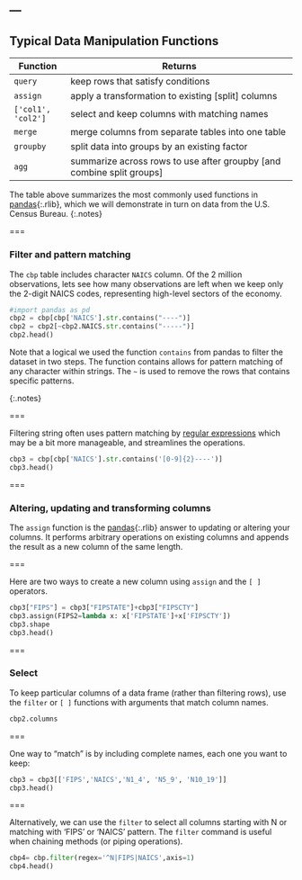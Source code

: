 ---
---

## Typical Data Manipulation Functions

| Function    | Returns                                            |
|-------------+----------------------------------------------------|
| `query`    | keep rows that satisfy conditions                  |
| `assign`    | apply a transformation to existing [split] columns |
| `['col1', 'col2']`| select and keep columns with matching names    |
| `merge`| merge columns from separate tables into one table  |
| `groupby`  | split data into groups by an existing factor       |
| `agg` | summarize across rows to use after groupby [and combine split groups]   |

The table above summarizes the most commonly used functions in
[pandas](){:.rlib}, which we will demonstrate in turn on data from the U.S.
Census Bureau.
{:.notes}

===

### Filter and pattern matching

The `cbp` table includes character `NAICS` column. Of the 2 million
observations, lets see how many observations are left when we keep only the
2-digit NAICS codes, representing high-level sectors of the economy.

```python

#import pandas as pd
cbp2 = cbp[cbp['NAICS'].str.contains("----")]
cbp2 = cbp2[~cbp2.NAICS.str.contains("-----")]
cbp2.head()

```

Note that a logical we used the function `contains` from pandas to filter the dataset in two steps. The function contains allows for pattern matching of any character within strings. The `~` is used to remove the rows that contains specific patterns.

{:.notes}

===

Filtering string often uses pattern matching by [regular expressions]
which may be a bit more manageable, and streamlines the operations.

```python
cbp3 = cbp[cbp['NAICS'].str.contains('[0-9]{2}----')]
cbp3.head()
```

[regular expressions]: https://pandas.pydata.org/pandas-docs/stable/reference/api/pandas.Series.str.contains.html#pandas.Series.str.contains

===

### Altering, updating and transforming columns

The `assign` function is the [pandas](){:.rlib} answer to updating or altering
your columns. It performs arbitrary operations on existing columns and appends
the result as a new column of the same length.

===

Here are two ways to create a new column using `assign` and the `[ ]` operators.

```python
cbp3["FIPS"] = cbp3["FIPSTATE"]+cbp3["FIPSCTY"]
cbp3.assign(FIPS2=lambda x: x['FIPSTATE']+x['FIPSCTY'])
cbp3.shape
cbp3.head()
```

===

### Select


To keep particular columns of a data frame (rather than filtering rows), use the `filter` or `[ ]` functions with arguments that match column names.
```python
cbp2.columns
```

===

One way to "match" is by including complete names, each one you want to keep:

```python
  
cbp3 = cbp3[['FIPS','NAICS','N1_4', 'N5_9', 'N10_19']] 
cbp3.head()

```

===

Alternatively, we can use the `filter` to select all columns starting with N or matching with 'FIPS' or 'NAICS' pattern. The `filter` command is useful when chaining methods (or piping operations). 

```python
cbp4= cbp.filter(regex='^N|FIPS|NAICS',axis=1) 
cbp4.head()
```


